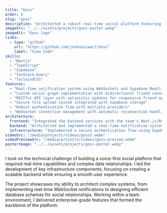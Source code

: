 ```yaml
---
title: "Goss"
order: 6
slug: "goss"
description: "Architected a robust real-time social platform featuring WebSocket notifications, social graph management, and file handling. Built with Next.js, TypeScript, and Supabase."
imageSrc: "../../assets/projects/goss-poster.webp"
imageAlt: "Goss logo"
links:
  - type: "github"
    url: "https://github.com/joshuaisaact/Goss"
    label: "View Code"
skills:
  - "Nextjs"
  - "TypeScript"
  - "Supabase"
  - "TanStack-Query"
  - "TailwindCSS"
features:
  - "Real-time notification system using WebSockets and Supabase Realtime for instant updates"
  - "Custom social graph implementation with bidirectional friend connections in PostgreSQL"
  - "RESTful API layer with optimistic updates for responsive friend operations"
  - "Secure file upload system integrated with Supabase storage"
  - "Robust authentication flow with multiple providers"
  - "WebSocket connection management with automatic reconnection handling"
architecture:
  frontend: "Integrated the backend services with the team's Next.js/React frontend. Implemented Tanstack Query for efficient state management and optimistic updates, significantly improving perceived performance. Built reusable hooks for WebSocket management and real-time data synchronization."
  backend: "Architected and implemented a real-time notification system using WebSockets and Supabase Realtime, ensuring reliable message delivery across multiple client sessions. Designed an efficient social graph schema in PostgreSQL, optimizing friend relationship queries and management. Built RESTful APIs with comprehensive validation and error handling."
  infrastructure: "Implemented a secure authentication flow using Supabase, supporting multiple providers and session management. Built a scalable file upload system with proper access controls and storage optimization. Set up WebSocket infrastructure with connection pooling and automatic recovery."
videoSrc: "/media/projects/videos/goss3.webm"
videoPreviewSrc: "/media/projects/videos/goss-preview.webm"
posterImage: "../../assets/projects/goss-poster.webp"
---
```


I took on the technical challenge of building a voice-first social platform that required real-time capabilities and complex data relationships. I led the development of key infrastructure components, focusing on creating a scalable backend while ensuring a smooth user experience.

The project showcases my ability to architect complex systems, from implementing real-time WebSocket notifications to designing efficient database schemas for social relationships. Working within a team environment, I delivered enterprise-grade features that formed the backbone of the platform.
